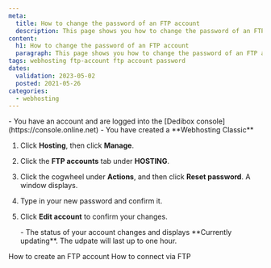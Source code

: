 ```yaml
---
meta:
  title: How to change the password of an FTP account 
  description: This page shows you how to change the password of an FTP account 
content:
  h1: How to change the password of an FTP account 
  paragraph: This page shows you how to change the password of an FTP account 
tags: webhosting ftp-account ftp account password 
dates:
  validation: 2023-05-02
  posted: 2021-05-26
categories:
  - webhosting
---
```


<Macro id="webhosting-online" />

<Message type="requirement">
  - You have an account and are logged into the [Dedibox console](https://console.online.net)
  - You have created a **Webhosting Classic**
</Message>

1. Click **Hosting**, then click **Manage**.
2. Click the **FTP accounts** tab under **HOSTING**.
3. Click the cogwheel under **Actions**, and then click **Reset password**. A window displays.
4. Type in your new password and confirm it. 
5. Click **Edit account** to confirm your changes.
    <Lightbox src="scaleway_passwordchange_ftpaccount.webp" alt="" />

    <Message type="note">
      - The status of your account changes and displays **Currently updating**. The udpate will last up to one hour.
    </Message>


<Navigation title="See Also">
  <PreviousButton to="/dedibox-console/classic-hosting/how-to/create-ftp-account/">How to create an FTP account</PreviousButton>
  <NextButton to="/dedibox-console/classic-hosting/how-to/connect-via-ftp/">How to connect via FTP</NextButton>
</Navigation>






